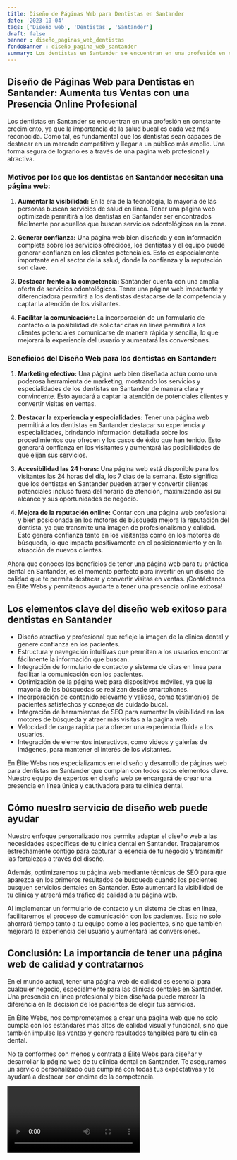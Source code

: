```yaml
---
title: Diseño de Páginas Web para Dentistas en Santander
date: '2023-10-04'
tags: ['Diseño web', 'Dentistas', 'Santander']
draft: false
banner : diseño_paginas_web_dentistas
fondoBanner : diseño_pagina_web_santander
summary: Los dentistas en Santander se encuentran en una profesión en constante crecimiento, ya que la importancia de la salud bucal es cada vez más reconocida. Como tal, es fundamental que los dentistas sean capaces de destacar en un mercado competitivo y llegar a un público más amplio. Una forma segura de lograrlo es a través de una página web profesional y atractiva.
---
```


## Diseño de Páginas Web para Dentistas en Santander: Aumenta tus Ventas con una Presencia Online Profesional

Los dentistas en Santander se encuentran en una profesión en constante crecimiento, ya que la importancia de la salud bucal es cada vez más reconocida. Como tal, es fundamental que los dentistas sean capaces de destacar en un mercado competitivo y llegar a un público más amplio. Una forma segura de lograrlo es a través de una página web profesional y atractiva.

### Motivos por los que los dentistas en Santander necesitan una página web:

1. **Aumentar la visibilidad:** En la era de la tecnología, la mayoría de las personas buscan servicios de salud en línea. Tener una página web optimizada permitirá a los dentistas en Santander ser encontrados fácilmente por aquellos que buscan servicios odontológicos en la zona.

2. **Generar confianza:** Una página web bien diseñada y con información completa sobre los servicios ofrecidos, los dentistas y el equipo puede generar confianza en los clientes potenciales. Esto es especialmente importante en el sector de la salud, donde la confianza y la reputación son clave.

3. **Destacar frente a la competencia:** Santander cuenta con una amplia oferta de servicios odontológicos. Tener una página web impactante y diferenciadora permitirá a los dentistas destacarse de la competencia y captar la atención de los visitantes.

4. **Facilitar la comunicación:** La incorporación de un formulario de contacto o la posibilidad de solicitar citas en línea permitirá a los clientes potenciales comunicarse de manera rápida y sencilla, lo que mejorará la experiencia del usuario y aumentará las conversiones.

### Beneficios del Diseño Web para los dentistas en Santander:

1. **Marketing efectivo:** Una página web bien diseñada actúa como una poderosa herramienta de marketing, mostrando los servicios y especialidades de los dentistas en Santander de manera clara y convincente. Esto ayudará a captar la atención de potenciales clientes y convertir visitas en ventas.

2. **Destacar la experiencia y especialidades:** Tener una página web permitirá a los dentistas en Santander destacar su experiencia y especialidades, brindando información detallada sobre los procedimientos que ofrecen y los casos de éxito que han tenido. Esto generará confianza en los visitantes y aumentará las posibilidades de que elijan sus servicios.

3. **Accesibilidad las 24 horas:** Una página web está disponible para los visitantes las 24 horas del día, los 7 días de la semana. Esto significa que los dentistas en Santander pueden atraer y convertir clientes potenciales incluso fuera del horario de atención, maximizando así su alcance y sus oportunidades de negocio.

4. **Mejora de la reputación online:** Contar con una página web profesional y bien posicionada en los motores de búsqueda mejora la reputación del dentista, ya que transmite una imagen de profesionalismo y calidad. Esto genera confianza tanto en los visitantes como en los motores de búsqueda, lo que impacta positivamente en el posicionamiento y en la atracción de nuevos clientes.

Ahora que conoces los beneficios de tener una página web para tu práctica dental en Santander, es el momento perfecto para invertir en un diseño de calidad que te permita destacar y convertir visitas en ventas. ¡Contáctanos en Élite Webs y permítenos ayudarte a tener una presencia online exitosa!

<GifSeo />

<Cta />

## Los elementos clave del diseño web exitoso para dentistas en Santander

- Diseño atractivo y profesional que refleje la imagen de la clínica dental y genere confianza en los pacientes.
- Estructura y navegación intuitivas que permitan a los usuarios encontrar fácilmente la información que buscan.
- Integración de formulario de contacto y sistema de citas en línea para facilitar la comunicación con los pacientes.
- Optimización de la página web para dispositivos móviles, ya que la mayoría de las búsquedas se realizan desde smartphones.
- Incorporación de contenido relevante y valioso, como testimonios de pacientes satisfechos y consejos de cuidado bucal.
- Integración de herramientas de SEO para aumentar la visibilidad en los motores de búsqueda y atraer más visitas a la página web.
- Velocidad de carga rápida para ofrecer una experiencia fluida a los usuarios.
- Integración de elementos interactivos, como videos y galerías de imágenes, para mantener el interés de los visitantes.

En Élite Webs nos especializamos en el diseño y desarrollo de páginas web para dentistas en Santander que cumplan con todos estos elementos clave. Nuestro equipo de expertos en diseño web se encargará de crear una presencia en línea única y cautivadora para tu clínica dental.

## Cómo nuestro servicio de diseño web puede ayudar

Nuestro enfoque personalizado nos permite adaptar el diseño web a las necesidades específicas de tu clínica dental en Santander. Trabajaremos estrechamente contigo para capturar la esencia de tu negocio y transmitir las fortalezas a través del diseño.

Además, optimizaremos tu página web mediante técnicas de SEO para que aparezca en los primeros resultados de búsqueda cuando los pacientes busquen servicios dentales en Santander. Esto aumentará la visibilidad de tu clínica y atraerá más tráfico de calidad a tu página web.

Al implementar un formulario de contacto y un sistema de citas en línea, facilitaremos el proceso de comunicación con los pacientes. Esto no solo ahorrará tiempo tanto a tu equipo como a los pacientes, sino que también mejorará la experiencia del usuario y aumentará las conversiones.

## Conclusión: La importancia de tener una página web de calidad y contratarnos

En el mundo actual, tener una página web de calidad es esencial para cualquier negocio, especialmente para las clínicas dentales en Santander. Una presencia en línea profesional y bien diseñada puede marcar la diferencia en la decisión de los pacientes de elegir tus servicios.

En Élite Webs, nos comprometemos a crear una página web que no solo cumpla con los estándares más altos de calidad visual y funcional, sino que también impulse las ventas y genere resultados tangibles para tu clínica dental.

No te conformes con menos y contrata a Élite Webs para diseñar y desarrollar la página web de tu clínica dental en Santander. Te aseguramos un servicio personalizado que cumplirá con todas tus expectativas y te ayudará a destacar por encima de la competencia.

<Video />

<CtaBot job='Dentistas' city='Santander'/>

<Gmaps query='Santander+españa+maps' />
